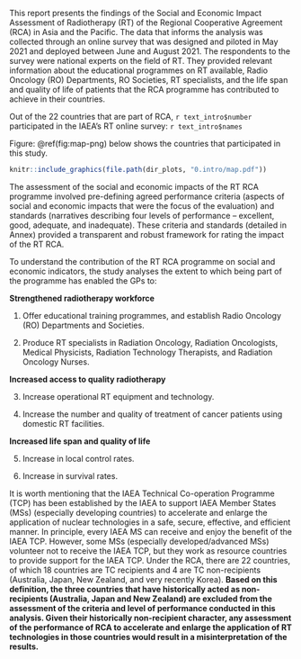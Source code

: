

This report presents the findings of the Social and Economic Impact Assessment of Radiotherapy (RT) of the Regional Cooperative Agreement (RCA) in Asia and the Pacific. The data that informs the analysis was collected through an online survey that was designed and piloted in May 2021 and deployed between June and August 2021. The respondents to the survey were national experts on the field of RT. They provided relevant information about the educational programmes on RT available, Radio Oncology (RO) Departments, RO Societies, RT specialists, and the life span and quality of life of patients that the RCA programme has contributed to achieve in their countries. 


Out of the 22 countries that are part of RCA, `r text_intro$number` participated in the IAEA's RT online survey: `r text_intro$names`


Figure: \@ref(fig:map-png) below shows the countries that participated in this study.


```r
knitr::include_graphics(file.path(dir_plots, "0.intro/map.pdf"))
```

The assessment of the social and economic impacts of the RT RCA programme involved pre-defining agreed performance criteria (aspects of social and economic impacts that were the focus of the evaluation) and standards (narratives describing four levels of performance – excellent, good, adequate, and inadequate). These criteria and standards (detailed in Annex) provided a transparent and robust framework for rating the impact of the RT RCA.

To understand the contribution of the RT RCA programme on social and economic indicators, the study analyses the extent to which being part of the programme has enabled the GPs to:


**Strengthened radiotherapy workforce **

1. Offer educational training programmes, and establish Radio Oncology (RO) Departments and Societies.

2. Produce RT specialists in Radiation Oncology, Radiation Oncologists, Medical Physicists, Radiation Technology Therapists, and Radiation Oncology Nurses.

**Increased access to quality radiotherapy**

3. Increase operational RT equipment and technology.

4. Increase the number and quality of treatment of cancer patients using domestic RT facilities.

**Increased life span and quality of life **

5. Increase in local control rates.

6. Increase in survival rates.


It is worth mentioning that the IAEA Technical Co-operation Programme (TCP) has been established by the IAEA to support IAEA Member States (MSs) (especially developing countries) to accelerate and enlarge the application of nuclear technologies in a safe, secure, effective, and efficient manner. In principle, every IAEA MS can receive and enjoy the benefit of the IAEA TCP. However, some MSs (especially developed/advanced MSs) volunteer not to receive the IAEA TCP, but they work as resource countries to provide support for the IAEA TCP. Under the RCA, there are 22 countries, of which 18 countries are TC recipients and 4 are TC non-recipients (Australia, Japan, New Zealand, and very recently Korea). **Based on this definition, the three countries that have historically acted as non-recipients (Australia, Japan and New Zealand) are excluded from the assessment of the criteria and level of performance conducted in this analysis. Given their historically non-recipient character, any assessment of the performance of RCA to accelerate and enlarge the application of RT technologies in those countries would result in a misinterpretation of the results.**
